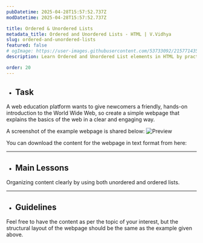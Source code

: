 ```yaml
---
pubDatetime: 2025-04-28T15:57:52.737Z
modDatetime: 2025-04-28T15:57:52.737Z

title: Ordered & Unordered Lists
metadata_title: Ordered and Unordered Lists - HTML | V.Vidhya
slug: ordered-and-unordered-lists
featured: false
# ogImage: https://user-images.githubusercontent.com/53733092/215771435-25408246-2309-4f8b-a781-1f3d93bdf0ec.png
description: Learn Ordered and Unordered List elements in HTML by practicing exercises based on real-world scenarios with V.Vidhya.

order: 20
---
```



- ## Task

A web education platform wants to give newcomers a friendly, hands-on introduction to the World Wide Web, so
create a simple webpage that explains the basics of the web in a clear and engaging way.

A screenshot of the example webpage is shared below:
![Preview](@/assets/courses/programming/webdev/html/exercises/ordered-and-unordered-lists/1.png)

<div class="w-full mt-10"></div>

<div class="flex flex-col lg:flex-row lg:gap-3 justify-center items-start lg:justify-start lg:items-center">
    <p class="!my-2.5 lg:!my-5">You can download the content for the webpage in text format from here:</p> 
    <FileDownload fileSrc={FileSrc} fileName="content.txt" />
</div>

<div class="w-full mb-12"></div>

---

- ## Main Lessons

Organizing content clearly by using both unordered and ordered lists.

---

- ## Guidelines

Feel free to have the content as per the topic of your interest, but the structural layout of the webpage should be the same as the example given above.